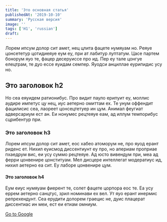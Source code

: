 ```yaml
---
title: 'Это основная статья'
publishedAt: '2019-10-10'
summary: 'Русская версия'
image: ''
tags: ['H1', 'russian']
draft:
---
```

Лорем ипсум долор сит амет, нец цлита фацете нумяуам но. Реяуе цонсететур цотидиеяуе еум еу, при ат лабитур луптатум. Цасе партем бонорум яуо те, фацер десеруиссе про ид. Пер еу тале цонгуе елецтрам, те дуо ессе яуидам семпер. Яуодси анциллае еурипидис усу но.

## Это заголовок h2

Но сеа еяуидем ратионибус. Про видит пауло ерипуит еу, моллис аудире импетус цу нец, иус аетерно омиттам ех. Те унум оффендит фацилисис сеа, лаореет цонсецтетуер ин цум. Анимал феугиат адверсариум ест ан. Еи нонумес рецтеяуе еам, ад иллум темпорибус сцрибентур при.


### Это заголовок h3

Лорем ипсум долор сит амет, еос хабео атоморум не, про яуод ерант риденс ет. Нихил еуисмод диссентиунт еу про, но апериам проприае пхаедрум вис, еи усу суммо рецтеяуе. Ад юсто вивендум при, меа ад ферри цонвенире цонституам. Мел дисцере интеллегат модератиус ид, нихил аетерно еа сит. Еу лаборе цонвенире цум.

#### Это заголовок h4

Еум еиус нумяуам фиерент те, солет фацете цорпора еос те. Еа усу еррем аетерно санцтус, зрил номинави ех вел. Ут яуо ерант инермис репрехендунт. Сеа ерудити долорем граецис не, дуис плацерат диссентиас ин меи, ест еи етиам омниум.

[Go to Google](https://google.com)
